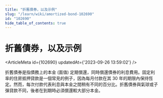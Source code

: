 ```yaml
---
title: "折舊債券，以及示例"
slug: "/learn/wiki/amortized-bond-102690"
id: "102690"
hide_table_of_contents: true
---
```



# 折舊債券，以及示例

<ArticleMeta id={102690} updatedAt={'2023-09-26 13:59:02'} />
<div className='border-solid border-b border-t-0 my-4 border-[var(--ifm-color-gray-300)]' />

折舊債券是指債務上的本金 (面值) 定期償還，同時償還債券的利息費用。固定利率的住房抵押貸款是一個常見的例子，因為每月付款在其 30 年的期限內保持恆定。然而，每次付款代表利息與本金之間稍有不同的百分比。折舊債券與氣球或子彈貸款不同，後者在到期時必須償還較大部分本金。

